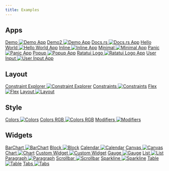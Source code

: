 ```yaml
---
title: Examples
---
```



## Apps

[Demo <Image src={demoImage} alt="Demo App"/>](./Apps/demo)
[Demo2 <Image src={demo2Image} alt="Demo App"/>](./Apps/demo2)
[Docs.rs <Image src={docsrsImage} alt="Docs.rs App"/>](./Apps/docsrs)
[Hello World <Image src={helloWorldImage} alt="Hello World App"/>](./Apps/hello_world)
[Inline <Image src={inlineImage} alt="Inline App"/>](./Apps/inline)
[Minimal <Image src={minimalImage} alt="Minimal App"/>](./Apps/minimal)
[Panic <Image src={panicImage} alt="Panic App"/>](./Apps/panic)
[Popup <Image src={popupImage} alt="Popup App"/>](./Apps/popup)
[Ratatui Logo <Image src={ratatuiLogoImage} alt="Ratatui Logo App"/>](./Apps/ratatui_logo)
[User Input <Image src={userInputImage} alt="User Input App"/>](./Apps/user_input)

## Layout


[Constraint Explorer <Image src={constraintExplorerImage} alt="Constraint Explorer"/>](./Layout/constraint-explorer)
[Constraints <Image src={constraintsImage} alt="Constraints"/>](./Layout/constraints)
[Flex <Image src={flexImage} alt="Flex"/>](./Layout/flex)
[Layout <Image src={layoutImage} alt="Layout"/>](./Layout/layout)

## Style


[Colors <Image src={colorsImage} alt="Colors"/>](./Style/colors)
[Colors RGB <Image src={colorsRgbImage} alt="Colors RGB"/>](./Style/colors_rgb)
[Modifiers <Image src={modifiersImage} alt="Modifiers"/>](./Style/modifiers)

## Widgets


[BarChart <Image src={barchartImage} alt="BarChart"/>](./Widgets/barchart)
[Block <Image src={blockImage} alt="Block"/>](./Widgets/block)
[Calendar <Image src={calendarImage} alt="Calendar"/>](./Widgets/calendar)
[Canvas <Image src={canvasImage} alt="Canvas"/>](./Widgets/canvas)
[Chart <Image src={chartImage} alt="Chart"/>](./Widgets/chart)
[Custom Widget <Image src={customWidgetImage} alt="Custom Widget"/>](./Widgets/custom_widget)
[Gauge <Image src={gaugeImage} alt="Gauge"/>](./Widgets/gauge)
[List <Image src={listImage} alt="List"/>](./Widgets/list)
[Paragraph <Image src={paragraphImage} alt="Paragraph"/>](./Widgets/paragraph)
[Scrollbar <Image src={scrollbarImage} alt="Scrollbar"/>](./Widgets/scrollbar)
[Sparkline <Image src={sparklineImage} alt="Sparkline"/>](./Widgets/sparkline)
[Table <Image src={tableImage} alt="Table"/>](./Widgets/table)
[Tabs <Image src={tabsImage} alt="Tabs"/>](./Widgets/tabs)
